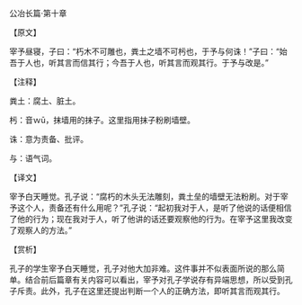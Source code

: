 

公冶长篇·第十章

【原文】

宰予昼寝，子曰：“朽木不可雕也，粪土之墙不可杇也，于予与何诛！”子曰：“始吾于人也，听其言而信其行；今吾于人也，听其言而观其行。于予与改是。”

【注释】

粪土：腐土、脏土。

杇：音ｗū，抹墙用的抹子。这里指用抹子粉刷墙壁。

诛：意为责备、批评。

与：语气词。

【译文】

宰予白天睡觉。孔子说：“腐朽的木头无法雕刻，粪土垒的墙壁无法粉刷。对于宰予这个人，责备还有什么用呢？”孔子说：“起初我对于人，是听了他说的话便相信了他的行为；现在我对于人，听了他讲的话还要观察他的行为。在宰予这里我改变了观察人的方法。”

【赏析】

孔子的学生宰予白天睡觉，孔子对他大加非难。这件事并不似表面所说的那么简单。结合前后篇章有关内容可以看出，宰予对孔子学说存有异端思想，所以受到孔子斥责。此外，孔子在这里还提出判断一个人的正确方法，即听其言而观其行。

